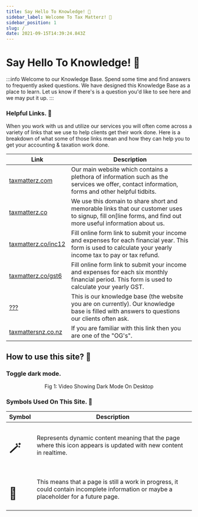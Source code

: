 ```yaml
---
title: Say Hello To Knowledge! 👋
sidebar_label: Welcome To Tax Matterz! 👋
sidebar_position: 1
slug: /
date: 2021-09-15T14:39:24.843Z
---
```

# Say Hello To Knowledge! 👋



:::info Welcome to our Knowledge Base.
Spend some time and find answers to frequently asked questions. We have designed this Knowledge Base as a place to learn. Let us know if there's is a question you'd like to see here and we may put it up.
:::


### Helpful Links. 🔗
When you work with us and utilize our services you will often come across a variety of links that we use to help clients get their work done. Here is a breakdown of what some of those links mean and how they can help you to get your accounting & taxation work done.

| Link      | Description |
| ----------- | ----------- |
| [taxmatterz.com](https://taxmatterz.com)      | Our main website which contains a plethora of information such as the services we offer, contact information, forms and other helpful tidbits.       |
| [taxmatterz.co](https://taxmatterz.co)   | We use this domain to share short and memorable links that our customer uses to signup, fill on[line forms, and find out more useful information about us.       |
| [taxmatterz.co/inc12](https://taxmatterz.co/inc12)   | Fill online form link to submit your income and expenses for each financial year. This form is used to calculate your yearly income tax to pay or tax refund. |
| [taxmatterz.co/gst6](https://taxmatterz.co/gst6)   | Fill online form link to submit your income and expenses for each six monthly financial period. This form is used to calculate your yearly GST. |
| [???](https://taxmatterz.co/gst6)   | This is our knowledge base (the website you are on currently). Our knowledge base is filled with answers to questions our clients often ask.  |
| [taxmattersnz.co.nz](https://taxmattersnz.co.nz)   | If you are familiar with this link then you are one of the "OG's".       |

## How to use this site? 📃

### Toggle dark mode.
<ReactPlayer playing={true} controls={true} autoplay muted="true" loop={true} url="/img/video/darkmode.mp4" width="100%" height="100%" /> 
<p align="center">
Fig 1: Video Showing Dark Mode On Desktop
</p>

### Symbols Used On This Site. 📃
| Symbol | Description |
| ------ | ----------- |
| <h1>🪄</h1> | Represents dynamic content meaning that the page where this icon appears is updated with new content in realtime. |
| <h1>🚧</h1> | This means that a page is still a work in progress, it could contain incomplete information or maybe a placeholder for a future page. |